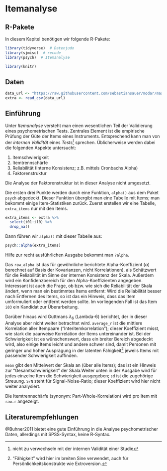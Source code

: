 
# Itemanalyse



## R-Pakete


In diesem Kapitel benötigen wir folgende R-Pakete:


```r
library(tidyverse)  # Datenjudo
library(sjmisc)  # recode
library(psych)  # Itemanalyse
```



```r
library(knitr)
```



## Daten


 
```r
data_url <- "https://raw.githubusercontent.com/sebastiansauer/modar/master/datasets/extra.csv"
extra <- read_csv(data_url)
```

## Einführung

Unter *Itemanalyse* versteht man einen wesentlichen Teil der Validierung eines psychometrischen Tests. Zentrales Element ist die empirische Prüfung der Güte der Items eines Instruments. Entsprechend kann man von der *internen Validität* eines *Tests*^[nicht zu verwechseln mit der internen Validität einer Studie] sprechen. Üblicherweise werden dabei die folgenden Aspekte untersucht:

1. Itemschwierigkeit
2. Itemtrennschärfe
3. Reliabilität (Interne Konsistenz; z.B. mittels Cronbachs Alpha)
3. Faktorenstruktur


Die Analyse der Faktorenstruktur ist in dieser Analyse nicht umgesetzt.


Die ersten drei Punkte werden durch eine Funktion, `alpha()` aus dem Paket `psych` abgedeckt. Dieser Funktion übergibt man eine Tabelle mit Items; man bekommt einige Item-Statistiken zurück. Zuerst erstellen wir eine Tabelle, `extra_items` nur mit den Items.

```r
extra_items <- extra %>% 
  select(i01:i10) %>% 
  drop_na()
```


Dann führen wir `alpha()` mit dieser Tabelle aus: 

```r
psych::alpha(extra_items)
```

Hilfe zur recht ausführlichen Ausgabe bekommt man `?alpha`.

Das `raw_alpha` ist das für gewöhnliche berichtete Alpha-Koeffizient ($\alpha$) berechnet auf Basis der Kovarianzen, nicht Korrelationen), als Schätzwert für die Reliabilität im Sinne der internen Konsistenz der Skala.  Außerdem wird ein Konfidenzbereich für den Alpha-Koeffizienten angegeben.  Interessant ist auch die Frage, ob bzw. wie sich die Reliabilität der Skala ändert, wenn man ein bestimmtes Items entfernt: Wird die Reliabilität besser nach Entfernen des Items, so ist das ein Hinweis, dass das Item umformuliert oder entfernt werden sollte. Im vorliegenden Fall ist das Item `i03` ein Kandidat zur Überarbeitung.

Darüber hinaus wird Guttmans $\lambda_6$ (Lambda-6) berichtet, der in dieser Analyse aber nicht weiter betrachtet wird. `average_r` ist die mittlere Korrelation aller Itempaare ("Interitemkorrelation"); dieser Koeffizient misst, wie stark die paarweise Korrelation der Items untereinander ist. Bei der Schwierigkeit ist es wünschenswert, dass ein breiter Bereich abgedeckt wird, also einige Items leicht und andere schwer sind, damit Personen mit geringer und hoher Ausprägung in der latenten Fähigkeit^["Fähigkeit" wird hier im breiten Sine verwendet, auch für Persönlichkeitskonstrukte wie Extroversion.] jeweils Items mit passender Schwierigkeit auffinden.


`mean` gibt den Mittelwert der Skala an (über alle Items); das ist ein Hinweis zur "Gesamtschwierigkeit" der Skala.Weiter unten in der Ausgabe wird für jedes einzelne Item die Schwierigkeit ausgegeben; `sd` ist die zugehörige Streuung. `S/N` steht für Signal-Noise-Ratio; dieser Koeffizient wird hier nicht weiter analysiert.

Die Itemtrennschärfe (synonym: Part-Whole-Korrelation) wird pro Item mit `raw.r` angezeigt.





## Literaturempfehlungen

@Buhner2011 bietet eine gute Einführung in die Analyse psychometrischer Daten, allerdings mit SPSS-Syntax, keine R-Syntax.



